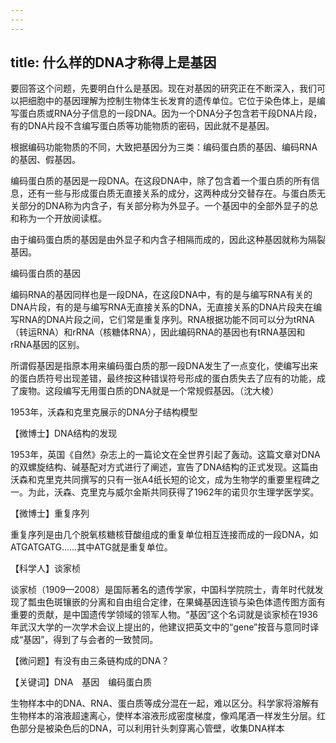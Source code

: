 ```yaml
---
---
---
```

title: 什么样的DNA才称得上是基因
---




要回答这个问题，先要明白什么是基因。现在对基因的研究正在不断深入，我们可以把细胞中的基因理解为控制生物体生长发育的遗传单位。它位于染色体上，是编写蛋白质或RNA分子信息的一段DNA。因为一个DNA分子包含若干段DNA片段，有的DNA片段不含编写蛋白质等功能物质的密码，因此就不是基因。

根据编码功能物质的不同，大致把基因分为三类：编码蛋白质的基因、编码RNA的基因、假基因。

编码蛋白质的基因是一段DNA。在这段DNA中，除了包含着一个蛋白质的所有信息，还有一些与形成蛋白质无直接关系的成分，这两种成分交替存在。与蛋白质无关部分的DNA称为内含子，有关部分称为外显子。一个基因中的全部外显子的总和称为一个开放阅读框。

由于编码蛋白质的基因是由外显子和内含子相隔而成的，因此这种基因就称为隔裂基因。

编码蛋白质的基因



编码RNA的基因同样也是一段DNA，在这段DNA中，有的是与编写RNA有关的DNA片段，有的是与编写RNA无直接关系的DNA，无直接关系的DNA片段夹在编写RNA的DNA片段之间，它们常是重复序列。RNA根据功能不同可以分为tRNA（转运RNA）和rRNA（核糖体RNA），因此编码RNA的基因也有tRNA基因和rRNA基因的区别。

所谓假基因是指原本用来编码蛋白质的那一段DNA发生了一点变化，使编写出来的蛋白质符号出现差错，最终按这种错误符号形成的蛋白质失去了应有的功能，成了废物。这段编写无用蛋白质的DNA就是一个常规假基因。（沈大棱）

1953年，沃森和克里克展示的DNA分子结构模型





【微博士】DNA结构的发现

1953年，英国《自然》杂志上的一篇论文在全世界引起了轰动。这篇文章对DNA的双螺旋结构、碱基配对方式进行了阐述，宣告了DNA结构的正式发现。这篇由沃森和克里克共同撰写的只有一张A4纸长短的论文，成为生物学的重要里程碑之一。为此，沃森、克里克与威尔金斯共同获得了1962年的诺贝尔生理学医学奖。

【微博士】重复序列

重复序列是由几个脱氧核糖核苷酸组成的重复单位相互连接而成的一段DNA，如ATGATGATG……其中ATG就是重复单位。

【科学人】谈家桢

谈家桢（1909—2008）是国际著名的遗传学家，中国科学院院士，青年时代就发现了瓢虫色斑镶嵌的分离和自由组合定律，在果蝇基因连锁与染色体遗传图方面有重要的贡献，是中国遗传学领域的领军人物。“基因”这个名词就是谈家桢在1936年武汉大学的一次学术会议上提出的，他建议把英文中的“gene”按音与意同时译成“基因”，得到了与会者的一致赞同。

【微问题】有没有由三条链构成的DNA？

【关键词】DNA　基因　编码蛋白质





生物样本中的DNA、RNA、蛋白质等成分混在一起，难以区分。科学家将溶解有生物样本的溶液超速离心，使样本溶液形成密度梯度，像鸡尾酒一样发生分层。红色部分是被染色后的DNA，可以利用针头刺穿离心管壁，收集DNA样本